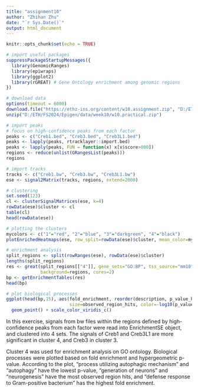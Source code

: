 ```yaml
---
title: "assignment10"
author: "Zhihan Zhu"
date: "`r Sys.Date()`"
output: html_document
---
```


```r
knitr::opts_chunk$set(echo = TRUE)
```

```r
# import useful packages
suppressPackageStartupMessages({
  library(GenomicRanges)
  library(epiwraps)
  library(ggplot2)
  library(rGREAT) # Gene Ontology enrichment among genomic regions
})
```

```r
# download data
options(timeout = 6000)
download.file("https://ethz-ins.org/content/w10.assignment.zip", "D:/ETH/FS2024/Epigen/data/week10/w10.practical.zip")
unzip("D:/ETH/FS2024/Epigen/data/week10/w10.practical.zip")
```

```r
# import peaks
# focus on high-confidence peaks from each factor
peaks <- c("Creb1.bed", "Creb3.bed", "Creb3L1.bed")
peaks <- lapply(peaks, rtracklayer::import.bed)
peaks <- lapply(peaks, FUN = function(x) x[x$score>800])
regions <- reduce(unlist(GRangesList(peaks)))
regions
```

```r
# import tracks
tracks <- c("Creb1.bw", "Creb3.bw", "Creb3L1.bw")
ese <- signal2Matrix(tracks, regions, extend=2000)
```

```r
# clustering
set.seed(123)
cl <- clusterSignalMatrices(ese, k=4)
rowData(ese)$cluster <- cl
table(cl)
head(rowData(ese))
```

```r
# plotting the clusters
mycolors <- c("1"="red", "2"="blue", "3"="darkgreen", "4"="black")
plotEnrichedHeatmaps(ese, row_split=rowData(ese)$cluster, mean_color=mycolors, colors=c("white","darkred"))
```

```r
# enrichment analysis
split_regions <- split(rowRanges(ese), rowData(ese)$cluster)
lengths(split_regions)
res <- great(split_regions[["4"]], gene_sets="GO:BP", tss_source="mm10", 
             background=regions, cores=2)
bp <- getEnrichmentTables(res)
head(bp)
```

```r
# plot biological processes
ggplot(head(bp,15), aes(fold_enrichment, reorder(description, p_value_hyper), 
                        size=observed_region_hits, color=-log10(p_value_hyper))) + 
  geom_point() + scale_color_viridis_c()
```

In this exercise, signals from bw files within the regions defined by high-confidence peaks from each factor were read into EnrichmentSE object, and clustered into 4 sets. The signals of Creb1 and Creb3L1 are more significant in cluster 4, and Creb3 in cluster 3.

Cluster 4 was used for enrichment analysis on GO ontology. Biological processes were plotted based on fold enrichment and hypergeometric p-value. According to the plot, "process utilizing autophagic mechanism" and "autophagy" have the lowest p-value, "generation of neurons" and "neurogenesis" have the most observed region hits, and "defense response to Gram-positive bacterium" has the highest fold enrichment.